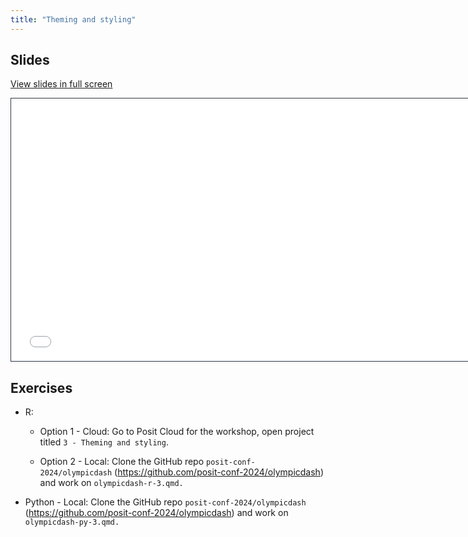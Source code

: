 ```yaml
---
title: "Theming and styling"
---
```


## Slides

[View slides in full screen](3-theming-styling.html)

```{=html}
<iframe class="slide-deck" src="3-theming-styling.html" height="420" width="747" style="border: 1px solid #2e3846;"></iframe>
```

## Exercises

-   R:

    -   Option 1 - Cloud: Go to Posit Cloud for the workshop, open project titled `3 - Theming and styling`.

    -   Option 2 - Local: Clone the GitHub repo `posit-conf-2024/olympicdash` (<https://github.com/posit-conf-2024/olympicdash>) and work on `olympicdash-r-3.qmd.`

-   Python - Local: Clone the GitHub repo `posit-conf-2024/olympicdash` (<https://github.com/posit-conf-2024/olympicdash>) and work on `olympicdash-py-3.qmd.`
